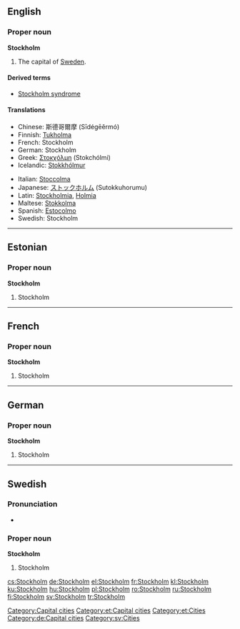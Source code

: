 {{wikipedia}}
==English==

===Proper noun===
'''Stockholm'''

# The capital of [[Sweden]].

====Derived terms====
* [[Stockholm syndrome]]

====Translations====
{{top}}
* Chinese: 斯德哥爾摩 (Sīdégēěrmó)
* Finnish: [[Tukholma]]
* French: Stockholm
* German: Stockholm
* Greek: [[Στοκχόλμη]] (Stokchólmi) {{f}}
* Icelandic: [[Stokkhólmur]] {{m}}
{{mid}}
* Italian: [[Stoccolma]] {{f}}
* Japanese: [[ストックホルム]] (Sutokkuhorumu)
* Latin: [[Stockholmia]], [[Holmia]]
* Maltese: [[Stokkolma]]
* Spanish: [[Estocolmo]]
* Swedish: Stockholm
{{bottom}}

[[Category:Capital cities]]

----

==Estonian==

===Proper noun===
'''Stockholm'''

# Stockholm

[[Category:et:Capital cities]]
[[Category:et:Cities]]

----

==French==

===Proper noun===
'''Stockholm'''

# Stockholm

----

==German==

===Proper noun===
'''Stockholm'''

# Stockholm

[[Category:de:Capital cities]]

----

==Swedish==

===Pronunciation===
* {{audio|Sv-Stockholm.ogg|audio}}

===Proper noun===
'''Stockholm'''

# Stockholm

[[Category:sv:Cities]]

[[cs:Stockholm]]
[[de:Stockholm]]
[[el:Stockholm]]
[[fr:Stockholm]]
[[kl:Stockholm]]
[[ku:Stockholm]]
[[hu:Stockholm]]
[[pl:Stockholm]]
[[ro:Stockholm]]
[[ru:Stockholm]]
[[fi:Stockholm]]
[[sv:Stockholm]]
[[tr:Stockholm]]